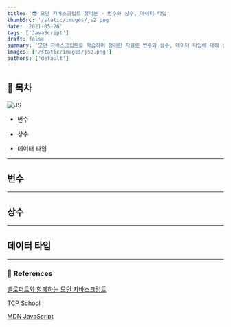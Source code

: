```yaml
---
title: '😎 모던 자바스크립트 정리본 - 변수와 상수, 데이터 타입'
thumbSrc: '/static/images/js2.png'
date: '2021-05-26'
tags: ['JavaScript']
draft: false
summary: '모던 자바스크립트를 학습하며 정리한 자료로 변수와 상수, 데이터 타입에 대해 설명합니다.'
images: ['/static/images/js2.png']
authors: ['default']
---
```


## 📌 목차

![JS](/static/images/js2.png)

- 변수

- 상수

- 데이터 타입

---

## 변수

---

## 상수

---

## 데이터 타입

---

### 🔗 References

[벨로퍼트와 함께하는 모던 자바스크립트](https://learnjs.vlpt.us/)

[TCP School](http://tcpschool.com/javascript/js_intro_basic)

[MDN JavaScript](https://developer.mozilla.org/ko/docs/Learn/JavaScript/First_steps/What_is_JavaScript)
